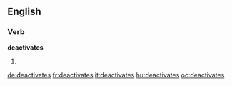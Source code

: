==English==

===Verb===
'''deactivates'''

# {{third-person singular of|[[deactivate]]}}

[[de:deactivates]]
[[fr:deactivates]]
[[it:deactivates]]
[[hu:deactivates]]
[[oc:deactivates]]